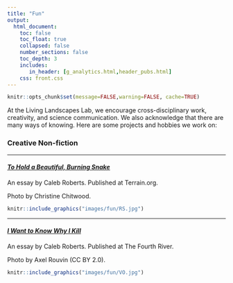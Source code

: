 ```yaml
---
title: "Fun"
output:
  html_document:
    toc: false
    toc_float: true
    collapsed: false
    number_sections: false
    toc_depth: 3
    includes:
       in_header: [g_analytics.html,header_pubs.html]
    css: front.css
---
```


```r
knitr::opts_chunk$set(message=FALSE,warning=FALSE, cache=TRUE)
```

At the Living Landscapes Lab, we encourage cross-disciplinary work, creativity, and science communication. We also acknowledge that there are many ways of knowing. Here are some projects and hobbies we work on:

### Creative Non-fiction

----

<div class="row">
<div class="col-sm-8">

#### [*To Hold a Beautiful, Burning Snake*](https://www.terrain.org/2018/nonfiction/hold-beautiful-burning-snake/)

An essay by Caleb Roberts. Published at Terrain.org.

Photo by Christine Chitwood. 


</div>
<div class="col-sm-4">
```r
knitr::include_graphics("images/fun/RS.jpg")
```
</div>
</div>

----

<div class="row">
<div class="col-sm-8">

#### [*I Want to Know Why I Kill*](https://www.thefourthriver.com/o7-content/2020/2/21/i-want-to-know-why-i-kill)

An essay by Caleb Roberts. Published at The Fourth River.

Photo by Axel Rouvin (CC BY 2.0). 


</div>
<div class="col-sm-4">
```r
knitr::include_graphics("images/fun/VO.jpg")
```
</div>
</div>

<!-- ---- -->

<!-- ## Painting -->

<!-- ---- -->

<!-- <div class="row"> -->
<!-- <div class="col-sm-8"> -->

<!-- ### [things](https://crumplab.github.io/things/) -->

<!-- When I find to make visual things I take pictures of them, and post them here <https://crumplab.github.io/things/> -->

<!-- </div> -->
<!-- <div class="col-sm-4"> -->
<!-- ```{r things, out.width='100%', echo=F} -->
<!-- knitr::include_graphics("images/fun/things.jpg") -->
<!-- ``` -->
<!-- </div> -->
<!-- </div> -->



